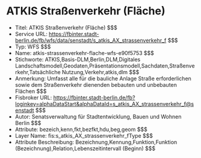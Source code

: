 # ATKIS Straßenverkehr (Fläche)
- Titel: ATKIS Straßenverkehr (Fläche) $$$
- Service URL: https://fbinter.stadt-berlin.de/fb/wfs/data/senstadt/s_atkis_AX_strassenverkehr_f $$$
- Typ: WFS $$$
- Name: atkis-strassenverkehr-flache-wfs-e90f5753 $$$
- Stichworte: ATKIS,Basis-DLM,Berlin,DLM,Digitales Landschaftsmodell,Geodaten,Präsentationsmodell,Sachdaten,Straßenverkehr,Tatsächliche Nutzung,Verkehr,atkis,dlm $$$
- Anmerkung: Umfasst alle für die bauliche Anlage Straße erforderlichen sowie dem Straßenverkehr dienenden bebauten und unbebauten Flächen $$$
- Fisbroker URL: https://fbinter.stadt-berlin.de/fb?loginkey=alphaDataStart&alphaDataId=s_atkis_AX_strassenverkehr_f@senstadt $$$
- Autor: Senatsverwaltung für Stadtentwicklung, Bauen und Wohnen Berlin $$$
- Attribute: bezeich,kenn,fkt,bezfkt,hdu,beg,geom $$$
- Layer Name: fis:s_atkis_AX_strassenverkehr_fType $$$
- Attribute Beschreibung: Bezeichnung,Kennung,Funktion,Funktion (Bezeichnung),Relation,Lebenszeitintervall (Beginn) $$$
